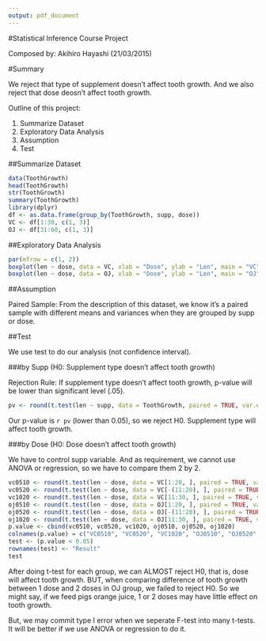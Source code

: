 ```yaml
---
output: pdf_document
---
```


#Statistical Inference Course Project

Composed by: Akihiro Hayashi (21/03/2015)

#Summary

We reject that type of supplement doesn't affect tooth growth. And we also reject that dose deosn't affect tooth growth.

Outline of this project:

1. Summarize Dataset
2. Exploratory Data Analysis
3. Assumption
4. Test

##Summarize Dataset

```r
data(ToothGrowth)
head(ToothGrowth)
str(ToothGrowth)
summary(ToothGrowth)
library(dplyr)
df <- as.data.frame(group_by(ToothGrowth, supp, dose))
VC <- df[1:30, c(1, 3)]
OJ <- df[31:60, c(1, 3)]
```

##Exploratory Data Analysis

```r
par(mfrow = c(1, 2))
boxplot(len ~ dose, data = VC, xlab = "Dose", ylab = "Len", main = "VC")
boxplot(len ~ dose, data = OJ, xlab = "Dose", ylab = "Len", main = "OJ")
```

##Assumption

Paired Sample: From the description of this dataset, we know it's a paired sample with different means and variances when they are grouped by supp or dose.

##Test

We use test to do our analysis (not confidence interval).

###by Supp (H0: Supplement type doesn't affect tooth growth)

Rejection Rule: If supplement type doesn't affect tooth growth, p-value will be lower than significant level (.05).

```r
pv <- round(t.test(len ~ supp, data = ToothGrowth, paired = TRUE, var.equal = FALSE)$p.value, 3)
```

Our p-value is `r pv` (lower than 0.05), so we reject H0. Supplement type will affect tooth growth.

###by Dose (H0: Dose doesn't affect tooth growth)

We have to control supp variable. And as requirement, we cannot use ANOVA or regression, so we have to compare them 2 by 2.

```r
vc0510 <- round(t.test(len ~ dose, data = VC[1:20, ], paired = TRUE, var.equal = FALSE)$p.value, 4)
vc0520 <- round(t.test(len ~ dose, data = VC[-(11:20), ], paired = TRUE, var.equal = FALSE)$p.value, 4)
vc1020 <- round(t.test(len ~ dose, data = VC[11:30, ], paired = TRUE, var.equal = FALSE)$p.value, 4)
oj0510 <- round(t.test(len ~ dose, data = OJ[1:20, ], paired = TRUE, var.equal = FALSE)$p.value, 4)
oj0520 <- round(t.test(len ~ dose, data = OJ[-(11:20), ], paired = TRUE, var.equal = FALSE)$p.value, 4)
oj1020 <- round(t.test(len ~ dose, data = OJ[11:30, ], paired = TRUE, var.equal = FALSE)$p.value, 4)
p.value <- cbind(vc0510, vc0520, vc1020, oj0510, oj0520, oj1020)
colnames(p.value) = c("VC0510", "VC0520", "VC1020", "OJ0510", "OJ0520", "OJ1020")
test <- (p.value < 0.05)
rownames(test) <- "Result"
test
```

After doing t-test for each group, we can ALMOST reject H0, that is, dose will affect tooth growth. BUT, when comparing difference of tooth growth between 1 dose and 2 doses in OJ group, we failed to reject H0. So we might say, if we feed pigs orange juice, 1 or 2 doses may have little effect on tooth growth.

But, we may commit type I error when we seperate F-test into many t-tests. It will be better if we use ANOVA or regression to do it.